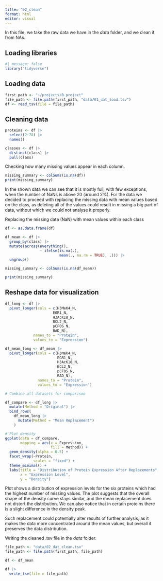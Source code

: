 ```yaml
---
title: "02_clean"
format: html
editor: visual
---
```


In this file, we take the raw data we have in the *data* folder, and we clean it from NAs.

## Loading libraries

```r
#| message: false
library("tidyverse")
```

## Loading data

```r
first_path <- "~/projects/R_project"
file_path <- file.path(first_path, "data/01_dat_load.tsv")
df <- read_tsv(file = file_path)
```

## Cleaning data

```r
proteins <- df |>
  select(2:78) |>
  names()

classes <- df |>
  distinct(class) |>
  pull(class)
```

Checking how many missing values appear in each column.

```r
missing_summary <- colSums(is.na(df))
print(missing_summary)
```

In the shown data we can see that it is mostly full, with few exceptions, when the number of NaNs is above 20 (around 2%). For the data we decided to proceed with replacing the missing data with mean values based on the class, as deleting all of the values could result in missing a big part of data, without which we could not analyse it properly.

Replacing the missing data (NaN) with mean values within each class

```r
df <- as.data.frame(df)

df_mean <- df |>
  group_by(class) |>
  mutate(across(everything(),
                ~ ifelse(is.na(.),
                         mean(., na.rm = TRUE), .))) |>
  ungroup()

missing_summary <- colSums(is.na(df_mean))

print(missing_summary)
```

## Reshape data for visualization

```r
df_long <- df |>
  pivot_longer(cols = c(H3MeK4_N, 
                      EGR1_N, 
                      H3AcK18_N, 
                      BCL2_N, 
                      pCFOS_N, 
                      BAD_N),
             names_to = "Protein", 
             values_to = "Expression")

df_mean_long <- df_mean |>
  pivot_longer(cols = c(H3MeK4_N, 
                        EGR1_N, 
                        H3AcK18_N, 
                        BCL2_N, 
                        pCFOS_N, 
                        BAD_N),
               names_to = "Protein", 
               values_to = "Expression")

# Combine all datasets for comparison 

df_compare <- df_long |>
  mutate(Method = "Original") |>
  bind_rows(
    df_mean_long |>
      mutate(Method = "Mean Replacement")
    )

# Plot density
ggplot(data = df_compare, 
       mapping = aes(x = Expression, 
                     fill = Method)) +
  geom_density(alpha = 0.5) +
  facet_wrap(~Protein, 
             scales = "fixed") +
  theme_minimal() +
  labs(title = "Distribution of Protein Expression After Replacements",
       x = "Expression Level",
       y = "Density")
```

Plot shows a distribution of expression levels for the six proteins which had the highest number of missing values. The plot suggests that the overall shape of the density curve stays similar, and the mean replacement does not distort the distribution. We can also notice that in certain proteins there is a slight difference in the density peak.

Such replacement could potentially alter results of further analysis, as it makes the data more concentrated around the mean values, but overall it preserves the data distribution.

Writing the cleaned .tsv file in the *data* folder:

```r
file_path <- "data/02_dat_clean.tsv"
file_path <- file.path(first_path, file_path)

df <- df_mean

df |>
  write_tsv(file = file_path)
```
